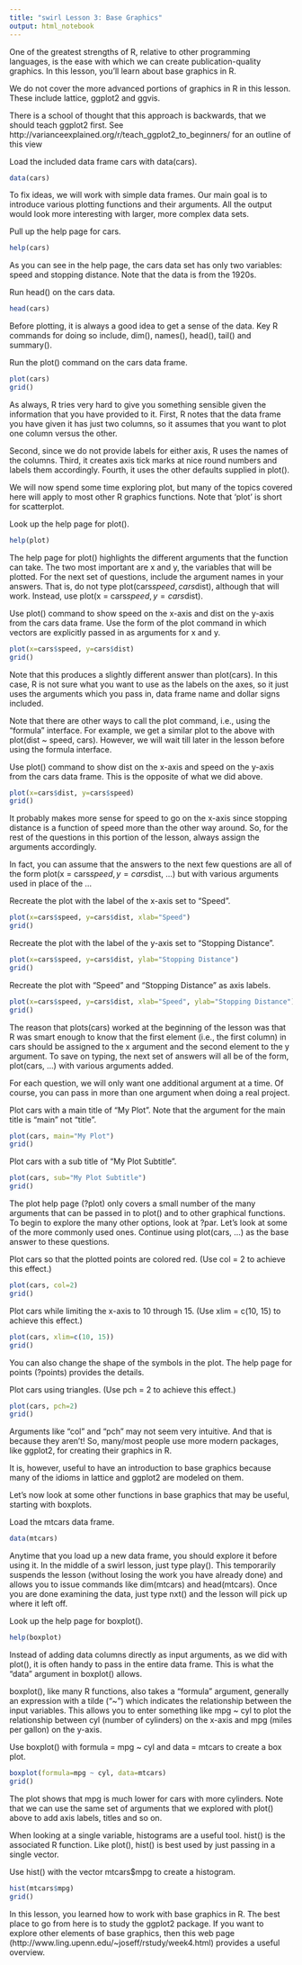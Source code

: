 ```yaml
---
title: "swirl Lesson 3: Base Graphics"
output: html_notebook
---
```


One of the greatest strengths of R, relative to other programming languages, is the ease with which we can create publication-quality graphics. In this lesson, you'll learn about base graphics in R.

We do not cover the more advanced portions of graphics in R in this lesson. These include lattice, ggplot2 and ggvis.

There is a school of thought that this approach is backwards, that we should teach ggplot2 first. See http://varianceexplained.org/r/teach_ggplot2_to_beginners/ for an outline of this view

Load the included data frame cars with data(cars).

```r
data(cars)
```

To fix ideas, we will work with simple data frames. Our main goal is to introduce various plotting functions and their arguments. All the output would look more interesting with larger, more complex data sets.

Pull up the help page for cars.

```r
help(cars)
```

As you can see in the help page, the cars data set has only two variables: speed and stopping distance. Note that the data is from the 1920s.

Run head() on the cars data.

```r
head(cars)
```

Before plotting, it is always a good idea to get a sense of the data. Key R commands for doing so include, dim(), names(), head(), tail() and summary().

Run the plot() command on the cars data frame.

```r
plot(cars)
grid()
```

As always, R tries very hard to give you something sensible given the information that you have provided to it. First, R notes that the data frame you have given it has just two columns, so it assumes that you want to plot one column versus the other.

Second, since we do not provide labels for either axis, R uses the names of the columns. Third, it creates axis tick marks at nice round numbers and labels them accordingly. Fourth, it uses the other defaults supplied in plot().

We will now spend some time exploring plot, but many of the topics covered here will apply to most other R graphics functions. Note that 'plot' is short for scatterplot.

Look up the help page for plot().

```r
help(plot)
```

The help page for plot() highlights the different arguments that the function can take. The two most important are x and y, the variables that will be plotted. For the next set of questions, include the argument names in your answers. That is, do not type plot(cars$speed, cars$dist), although that will work. Instead, use plot(x = cars$speed, y = cars$dist).

Use plot() command to show speed on the x-axis and dist on the y-axis from the cars data frame. Use the form of the plot command in which vectors are explicitly passed in as arguments for x and y.

```r
plot(x=cars$speed, y=cars$dist)
grid()
```

Note that this produces a slightly different answer than plot(cars). In this case, R is not sure what you want to use as the labels on the axes, so it just uses the arguments which you pass in, data frame name and dollar signs included.

Note that there are other ways to call the plot command, i.e., using the "formula" interface. For example, we get a similar plot to the above with plot(dist ~ speed, cars). However, we will wait till later in the lesson before using the formula interface.

Use plot() command to show dist on the x-axis and speed on the y-axis from the cars data frame. This is the opposite of what we did above.

```r
plot(x=cars$dist, y=cars$speed)
grid()
```

It probably makes more sense for speed to go on the x-axis since stopping distance is a function of speed more than the other way around. So, for the rest of the questions in this portion of the lesson, always assign the arguments accordingly.

In fact, you can assume that the answers to the next few questions are all of the form plot(x = cars$speed, y = cars$dist, ...) but with various arguments used in place of the ...

Recreate the plot with the label of the x-axis set to "Speed".

```r
plot(x=cars$speed, y=cars$dist, xlab="Speed")
grid()
```

Recreate the plot with the label of the y-axis set to "Stopping Distance".

```r
plot(x=cars$speed, y=cars$dist, ylab="Stopping Distance")
grid()
```

Recreate the plot with "Speed" and "Stopping Distance" as axis labels.

```r
plot(x=cars$speed, y=cars$dist, xlab="Speed", ylab="Stopping Distance")
grid()
```

The reason that plots(cars) worked at the beginning of the lesson was that R was smart enough to know that the first element (i.e., the first column) in cars should be assigned to the x argument and the second element to the y argument. To save on typing, the next set of answers will all be of the form, plot(cars, ...) with various arguments added.

For each question, we will only want one additional argument at a time. Of course, you can pass in more than one argument when doing a real project.

Plot cars with a main title of "My Plot". Note that the argument for the main title is "main" not "title".

```r
plot(cars, main="My Plot")
grid()
```

Plot cars with a sub title of "My Plot Subtitle".

```r
plot(cars, sub="My Plot Subtitle")
grid()
```

The plot help page (?plot) only covers a small number of the many arguments that can be passed in to plot() and to other graphical functions. To begin to explore the many other options, look at ?par. Let's look at some of the more commonly used ones. Continue using plot(cars, ...) as the base answer to these questions.

Plot cars so that the plotted points are colored red. (Use col = 2 to achieve this effect.)

```r
plot(cars, col=2)
grid()
```

Plot cars while limiting the x-axis to 10 through 15.  (Use xlim = c(10, 15) to achieve this effect.)

```r
plot(cars, xlim=c(10, 15))
grid()
```

You can also change the shape of the symbols in the plot. The help page for points (?points) provides the details.

Plot cars using triangles.  (Use pch = 2 to achieve this effect.)

```r
plot(cars, pch=2)
grid()
```

Arguments like "col" and "pch" may not seem very intuitive. And that is because they aren't! So, many/most people use more modern packages, like ggplot2, for creating their graphics in R.

It is, however, useful to have an introduction to base graphics because many of the idioms in lattice and ggplot2 are modeled on them.

Let's now look at some other functions in base graphics that may be useful, starting with boxplots.

Load the mtcars data frame.

```r
data(mtcars)
```

Anytime that you load up a new data frame, you should explore it before using it. In the middle of a swirl lesson, just type play(). This temporarily suspends the lesson (without losing the work you have already done) and allows you to issue commands like dim(mtcars) and head(mtcars). Once you are done examining the data, just type nxt() and the lesson will pick up where it left off.

Look up the help page for boxplot().

```r
help(boxplot)
```

Instead of adding data columns directly as input arguments, as we did with plot(), it is often handy to pass in the entire data frame. This is what the "data" argument in boxplot() allows.

boxplot(), like many R functions, also takes a "formula" argument, generally an expression with a tilde ("~") which indicates the relationship between the input variables. This allows you to enter something like mpg ~ cyl to plot the relationship between cyl (number of cylinders) on the x-axis and mpg (miles per gallon) on the y-axis.

Use boxplot() with formula = mpg ~ cyl and data = mtcars to create a box plot.

```r
boxplot(formula=mpg ~ cyl, data=mtcars)
grid()
```

The plot shows that mpg is much lower for cars with more cylinders. Note that we can use the same set of arguments that we explored with plot() above to add axis labels, titles and so on.

When looking at a single variable, histograms are a useful tool. hist() is the associated R function. Like plot(), hist() is best used by just passing in a single vector.

Use hist() with the vector mtcars$mpg to create a histogram.

```r
hist(mtcars$mpg)
grid()
```

In this lesson, you learned how to work with base graphics in R. The best place to go from here is to study the ggplot2 package. If you want to explore other elements of base graphics, then this web page (http://www.ling.upenn.edu/~joseff/rstudy/week4.html) provides a useful overview.